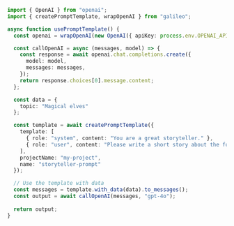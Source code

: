 ```typescript TypeScript
import { OpenAI } from "openai";
import { createPromptTemplate, wrapOpenAI } from "galileo";

async function usePromptTemplate() {
  const openai = wrapOpenAI(new OpenAI({ apiKey: process.env.OPENAI_API_KEY }));

  const callOpenAI = async (messages, model) => {
    const response = await openai.chat.completions.create({
      model: model,
      messages: messages,
    });
    return response.choices[0].message.content;
  };

  const data = {
    topic: "Magical elves"
  };

  const template = await createPromptTemplate({
    template: [
      { role: "system", content: "You are a great storyteller." },
      { role: "user", content: "Please write a short story about the following topic: {topic}" }
    ],
    projectName: "my-project",
    name: "storyteller-prompt"
  });

  // Use the template with data
  const messages = template.with_data(data).to_messages();
  const output = await callOpenAI(messages, "gpt-4o");
  
  return output;
}   
```